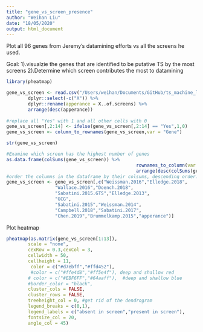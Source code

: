 ```yaml
---
title: "gene_vs_screen_presence"
author: "Weihan Liu"
date: "18/05/2020"
output: html_document
---
```


Plot all 96 genes from Jeremy's datamining efforts vs all the screens he used.

Goal:
1).visualzie the genes that are identified to be putative TS by the most screens
2).Determine which screen contributes the most to datamining

```r
library(pheatmap)
```

```r
gene_vs_screen <- read.csv("/Users/weihan/Documents/GitHub/ts_machine_learning/data/summary_analysis/gene_vs_screen_presence.csv",stringsAsFactors = FALSE) %>%
        dplyr::select(-c("X")) %>%
        dplyr::rename(apperance = X..of.screens) %>%
        arrange(desc(apperance))
        
#replace all "Yes" with 1 and all other cells with 0
gene_vs_screen[,2:14] <- ifelse(gene_vs_screen[,2:14] == "Yes",1,0)
gene_vs_screen <- column_to_rownames(gene_vs_screen,var = "Gene")     

str(gene_vs_screen)

#Examine which screen has the highest number of genes 
as.data.frame(colSums(gene_vs_screen)) %>%
                                                rownames_to_column(var = "screen") %>%
                                                arrange(desc(colSums(gene_vs_screen)))
#order the columns in the dataframe by their colsums, descending order.(for plottig)
gene_vs_screen <- gene_vs_screen[,c("Weissman.2016","Elledge.2018",
                  "Wallace.2016","Doench.2018",
                  "Sabatini.2015.GTS","Elledge.2013",
                  "GCG",
                  "Sabatini.2015","Weissman.2014",
                  "Campbell.2018","Sabatini.2017",
                  "Chen.2019","Brummelkamp.2015","apperance")]
```

Plot heatmap
```r
pheatmap(as.matrix(gene_vs_screen[1:13]),
        scale = "none",
        cexRow = 0.3,cexCol = 3,
        cellwidth = 50,
        cellheight = 11,
         color = c("#d7ebff","#ffd452"),
         #color = c("#ffe4d8","#ff5e4f"), deep and shallow red  
        # color = c("#EBF6FF","#64aaff"),  #deep and shallow blue                
        #border_color = "black",
        cluster_cols = FALSE,
        cluster_rows = FALSE,
        treeheight_col = 0, #get rid of the dendrogram
        legend_breaks = c(0,1),
        legend_labels = c("absent in screen","present in screen"),
        fontsize_col = 20,
        angle_col = 45)


```


